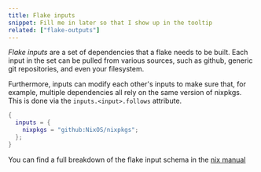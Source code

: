 ```yaml
---
title: Flake inputs
snippet: Fill me in later so that I show up in the tooltip
related: ["flake-outputs"]
---
```


*Flake inputs* are a set of dependencies that a flake needs to be built.
Each input in the set can be pulled from various sources, such as github, generic git repositories, and even your filesystem.

Furthermore, inputs can modify each other's inputs to make sure that,
for example, multiple dependencies all rely on the same version of nixpkgs.
This is done via the `inputs.<input>.follows` attribute.

```nix
{
  inputs = {
    nixpkgs = "github:NixOS/nixpkgs";
  };
}
```

You can find a full breakdown of the flake input schema in the [nix manual](https://nixos.org/manual/nix/stable/command-ref/new-cli/nix3-flake.html#flake-inputs)
